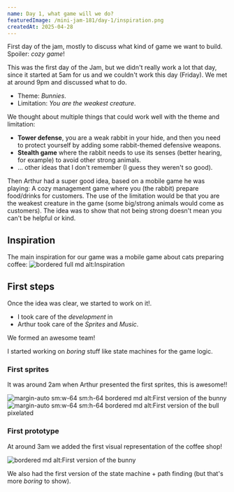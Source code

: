 ```yaml
---
name: Day 1, what game will we do?
featuredImage: /mini-jam-181/day-1/inspiration.png
createdAt: 2025-04-28
---
```


First day of the jam, mostly to discuss what kind of game we want to build. Spoiler: _cozy game_!


This was the first day of the Jam, but we didn't really work a lot that day, since it started at 5am for us and we couldn't work this day (Friday). We met at around 9pm and discussed what to do.

- Theme: _Bunnies_.
- Limitation: _You are the weakest creature_.

We thought about multiple things that could work well with the theme and limitation:

- **Tower defense**, you are a weak rabbit in your hide, and then you need to protect yourself by adding some rabbit-themed defensive weapons.
- **Stealth game** where the rabbit needs to use its senses (better hearing, for example) to avoid other strong animals.
- ... other ideas that I don't remember (I guess they weren't so good).

Then Arthur had a super good idea, based on a mobile game he was playing: A cozy management game where you (the rabbit) prepare food/drinks for customers. The use of the limitation would be that you are the weakest creature in the game (some big/strong animals would come as customers). The idea was to show that not being strong doesn't mean you can't be helpful or kind.

## Inspiration

The main inspiration for our game was a mobile game about cats preparing coffee:
![bordered full md alt:Inspiration](/mini-jam-181/day-1/inspiration.png)

## First steps

Once the idea was clear, we started to work on it!.

- I took care of the _development_ in [](framework/unity)
- Arthur took care of the _Sprites_ and _Music_.

We formed an awesome team!

I started working on _boring_ stuff like state machines for the game logic.

### First sprites

It was around 2am when Arthur presented the first sprites, this is awesome!!

<div class="flex flex-wrap justify-between">
  <Image src="/project/mini-jam-181/day-1/bunny-1.png" alt="margin-auto sm:w-64 sm:h-64 bordered md alt:First version of the bunny" />

  <Image src="/project/mini-jam-181/day-1/bull-1.png" alt="margin-auto sm:w-64 sm:h-64 bordered md alt:First version of the bull pixelated" />
</div>

### First prototype

At around 3am we added the first visual representation of the coffee shop!

![bordered md alt:First version of the bunny](/project/mini-jam-181/day-1/composition.png)

We also had the first version of the state machine + path finding (but that's more _boring_ to show).
